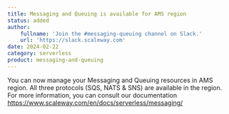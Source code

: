 ```yaml
---
title: Messaging and Queuing is available for AMS region
status: added
author:
    fullname: 'Join the #messaging-queuing channel on Slack.'
    url: 'https://slack.scaleway.com'
date: 2024-02-22
category: serverless
product: messaging-and-queuing
---
```


You can now manage your Messaging and Queuing resources in AMS region. All three protocols (SQS, NATS & SNS) are available in the region. For more information, you can consult our documentation https://www.scaleway.com/en/docs/serverless/messaging/


